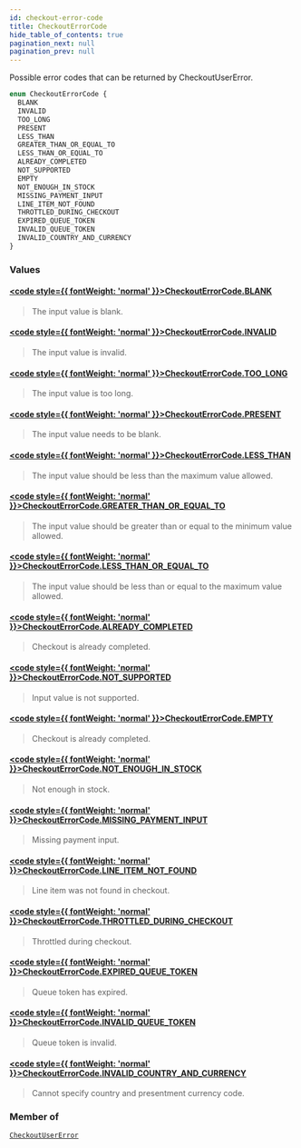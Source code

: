```yaml
---
id: checkout-error-code
title: CheckoutErrorCode
hide_table_of_contents: true
pagination_next: null
pagination_prev: null
---
```








Possible error codes that can be returned by CheckoutUserError.

```graphql
enum CheckoutErrorCode {
  BLANK
  INVALID
  TOO_LONG
  PRESENT
  LESS_THAN
  GREATER_THAN_OR_EQUAL_TO
  LESS_THAN_OR_EQUAL_TO
  ALREADY_COMPLETED
  NOT_SUPPORTED
  EMPTY
  NOT_ENOUGH_IN_STOCK
  MISSING_PAYMENT_INPUT
  LINE_ITEM_NOT_FOUND
  THROTTLED_DURING_CHECKOUT
  EXPIRED_QUEUE_TOKEN
  INVALID_QUEUE_TOKEN
  INVALID_COUNTRY_AND_CURRENCY
}
```


### Values

#### [<code style={{ fontWeight: 'normal' }}>CheckoutErrorCode.<b>BLANK</b></code>](#) 
> The input value is blank.
> 

#### [<code style={{ fontWeight: 'normal' }}>CheckoutErrorCode.<b>INVALID</b></code>](#) 
> The input value is invalid.
> 

#### [<code style={{ fontWeight: 'normal' }}>CheckoutErrorCode.<b>TOO_LONG</b></code>](#) 
> The input value is too long.
> 

#### [<code style={{ fontWeight: 'normal' }}>CheckoutErrorCode.<b>PRESENT</b></code>](#) 
> The input value needs to be blank.
> 

#### [<code style={{ fontWeight: 'normal' }}>CheckoutErrorCode.<b>LESS_THAN</b></code>](#) 
> The input value should be less than the maximum value allowed.
> 

#### [<code style={{ fontWeight: 'normal' }}>CheckoutErrorCode.<b>GREATER_THAN_OR_EQUAL_TO</b></code>](#) 
> The input value should be greater than or equal to the minimum value allowed.
> 

#### [<code style={{ fontWeight: 'normal' }}>CheckoutErrorCode.<b>LESS_THAN_OR_EQUAL_TO</b></code>](#) 
> The input value should be less than or equal to the maximum value allowed.
> 

#### [<code style={{ fontWeight: 'normal' }}>CheckoutErrorCode.<b>ALREADY_COMPLETED</b></code>](#) 
> Checkout is already completed.
> 

#### [<code style={{ fontWeight: 'normal' }}>CheckoutErrorCode.<b>NOT_SUPPORTED</b></code>](#) 
> Input value is not supported.
> 

#### [<code style={{ fontWeight: 'normal' }}>CheckoutErrorCode.<b>EMPTY</b></code>](#) 
> Checkout is already completed.
> 

#### [<code style={{ fontWeight: 'normal' }}>CheckoutErrorCode.<b>NOT_ENOUGH_IN_STOCK</b></code>](#) 
> Not enough in stock.
> 

#### [<code style={{ fontWeight: 'normal' }}>CheckoutErrorCode.<b>MISSING_PAYMENT_INPUT</b></code>](#) 
> Missing payment input.
> 

#### [<code style={{ fontWeight: 'normal' }}>CheckoutErrorCode.<b>LINE_ITEM_NOT_FOUND</b></code>](#) 
> Line item was not found in checkout.
> 

#### [<code style={{ fontWeight: 'normal' }}>CheckoutErrorCode.<b>THROTTLED_DURING_CHECKOUT</b></code>](#) 
> Throttled during checkout.
> 

#### [<code style={{ fontWeight: 'normal' }}>CheckoutErrorCode.<b>EXPIRED_QUEUE_TOKEN</b></code>](#) 
> Queue token has expired.
> 

#### [<code style={{ fontWeight: 'normal' }}>CheckoutErrorCode.<b>INVALID_QUEUE_TOKEN</b></code>](#) 
> Queue token is invalid.
> 

#### [<code style={{ fontWeight: 'normal' }}>CheckoutErrorCode.<b>INVALID_COUNTRY_AND_CURRENCY</b></code>](#) 
> Cannot specify country and presentment currency code.
> 



### Member of

[`CheckoutUserError`](/objects/checkout-user-error)  <Badge class="secondary" text="object"/>




